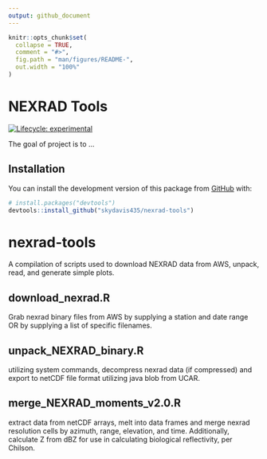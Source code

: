 ```yaml
---
output: github_document
---
```


<!-- README.md is generated from README.Rmd. Please edit that file -->

```r
knitr::opts_chunk$set(
  collapse = TRUE,
  comment = "#>",
  fig.path = "man/figures/README-",
  out.width = "100%"
)
```

# NEXRAD Tools

<!-- badges: start -->
[![Lifecycle: experimental](https://img.shields.io/badge/lifecycle-experimental-orange.svg)](https://www.tidyverse.org/lifecycle/#experimental)
<!-- badges: end -->

The goal of project is to ...

## Installation

You can install the development version of this package from [GitHub](https://github.com/) with:

``` r
# install.packages("devtools")
devtools::install_github("skydavis435/nexrad-tools")
```

# nexrad-tools
A compilation of scripts used to download NEXRAD data from AWS, unpack, read, and generate simple plots. 

## download_nexrad.R
Grab nexrad binary files from AWS by supplying a station and date range OR by supplying a list of specific filenames. 

## unpack_NEXRAD_binary.R
utilizing system commands, decompress nexrad data (if compressed) and export to netCDF file format utilizing java blob from UCAR. 

## merge_NEXRAD_moments_v2.0.R
extract data from netCDF arrays, melt into data frames and merge nexrad resolution cells by azimuth, range, elevation, and time. Additionally, calculate Z from dBZ for use in calculating biological reflectivity, per Chilson. 
